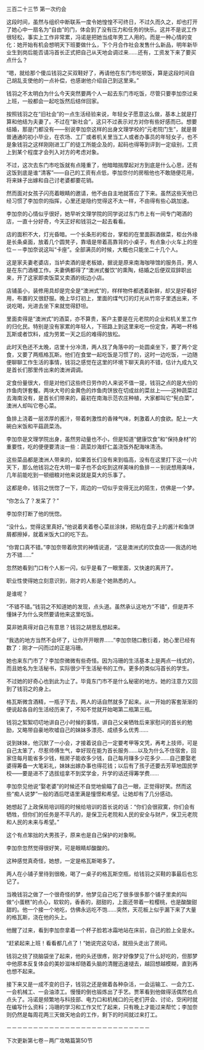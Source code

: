 

三百二十三节 第一次约会

这段时间，虽然与组织中断联系一度令她惶惶不可终日，不过久而久之，却也打开了她心中一扇名为“自由”的门，体会到了没有压力和任务的快乐。这并不是说工作很轻松，事实上工作非常累，冯诺是把她当成年男工人用的。而是一种心情的变化：她开始有机会想明天下班要做什么，下个月合作社会发售什么新品，明年新毕业生到岗后能否请冯首长正式把自己从天地会调过来……还有，工资发下来了要买点什么？

“嗯，就给那个傻瓜钱羽之买双鞋好了，再请他在东门市吃顿饭，算是这段时间自己胡乱支使他的一点补偿，也感谢他介绍自己到这里来。”

钱羽之不太明白为什么今天突然要两个人一起去东门市吃饭，尽管只要李加奈过来上班，一般都会一起吃饭然后结伴回家。

按照钱羽之在“旧社会”的一点生活经验来说，年轻女子愿意这么做，基本上就是打算和他结为夫妻了。不过在“新社会”，这只不过表示对方对你有些好感而已。想要结婚，那是门都没有――别说李加奈这样的出身文理学校的“元老院门生”，就是普普通通的初小毕业，在农场、工厂或者机关里当工人或者办事员的年轻女子，也不是象钱羽之这样刚刚进工厂的徒工所能企及的，起码也得等到评到一定级别，工资上到某个程度才会列入对方的考虑对象。

不过，这次去东门市吃饭就有点隆重了，他暗暗揣摩起对方到底是什么心思，还有这饭到底是谁“清客”――自己的工资有点低，李加奈付的房租他也不敢随便花用，将来妹子出嫁和自己讨老婆都要花销。

然而面对女孩子闪亮着眼睛的邀请，他不由自主地就答应了下来。虽然这些天他已经习惯了李加奈的指挥，心里还是隐约觉得这不太一样，不由得有些心跳加速。

李加奈的心情似乎很好，她早听文理学院的同学说过东门市上有一间专门喝酒的店，一直十分好奇，今天正好和钱羽之一起去看看。

店的面积不大，灯光昏暗。一个长条形的柜台，掌柜的在里面斟酒做菜，柜台外缘是长条桌面，放着几个圆凳子，靠墙是带着高靠背的小桌子，有点象小火车上的座位－－李加奈说这叫“卡座”。全部满员的时候，大概也只能坐二十几个人。

这是家夫妻老婆店，当垆卖酒的是老板娘，据说是原来南海咖啡馆的服务员，男人是在东门酒楼工作。夫妻俩都得了“澳洲式餐饮”的熏陶，结婚之后便双双辞职出来，开了这家即卖饭菜又卖酒的街边小店。

店铺虽小，装修用具却是完全是“澳洲式”的，样样物件都透着新鲜，却又是好看好用，布置的又很舒服。晚上华灯初上，里面的煤气灯的灯光从竹帘子里透出来，不说吃喝，光进去坐下来就觉得舒坦。

里面卖得是“澳洲式”的酒菜，亦不算贵，客户主要是在元老院的企业和机关里工作的归化民。特别是没有家累的年轻人，下班路上到这里来吃一份定食，再喝一杯格瓦斯或者饮料，成为劳累一天之后的难得的放松。

此时天色还不太晚，店里十分冷清，两人找了角落中的一处圆桌坐下，要了两个定食，又要了两瓶格瓦斯。他们在食堂一起吃饭是习惯了的，这时一边吃饭，一边随便聊聊工作生活的事情，钱羽之感觉在这里的环境下聊天真的不错，估计九成九又是首长们那里传出来的澳洲调调。

定食份量很大，但是对他们这些终日劳作的人来说不值一提，钱羽之点的是大份的炸鱼肉饼套餐。两块大号的金黄色的炸鱼肉饼放在切成丝的菜丝上――这种蔬菜过去海南没有，是首长们带来的，最初在南海示范农庄种植，大家都叫它“髡白菜”，澳洲人却叫它卷心菜。

鱼排上浇着一层浓厚的酱汁，带着刺激性的香辣气味，刺激着人的食欲。配上一大碗白米饭和平菇蔬菜汤。

李加奈是文理学院出身，虽然劳动量也不小，但是知道“健康饮食”和“保持身材”的重要性，吃的便便要清淡一些：蔬菜炒海虾仁盖浇饭外配海味清汤。

这些菜品都是澳洲人带来的，如果首长们没有来到临高，没有在这里打下这一小片天下，那么他钱羽之在大明一辈子也不会吃到这样美味的鱼排－－别说想用美味，几年前能吃到一顿细粮对他来说就是莫大的乐事了。

这都是命，钱羽之恍惚了一下，周边的一切似乎变得无比的陌生，仿佛是一个梦。

“你怎么了？发呆了？”

李加奈打断了他的恍惚。

“没什么，觉得这里真好。”他说着夹着卷心菜丝涂抹，把粘在盘子上的酱汁和鱼饼屑都擦掉，就着米饭大口的吃下去。

“你胃口真不错。”李加奈带着欣赏的神情说道，“这是澳洲式的饮食店――我选的地方不错……”

忽然她看到门口有个人影一闪，似乎是看了一眼里面，又快速的离开了。

职业性使得她立刻意识到，刚才的人影是个她熟悉的人。

是谁呢？

“不错不错。”钱羽之不知道她的发现，点头道。虽然承认这地方“不错”，但是弄不懂妹子为什么突然要请他来这里吃饭。

莫非她真得对自己有意思？钱羽之胡思乱想起来。

“我选的地方当然不会坏了，让你开开眼界……”李加奈随口敷衍着，她心里已经有数了：刚才一闪而过的正是冯珊。

她也来东门市了？李加奈微微有些奇怪。因为冯珊的生活基本上是两点一线式的，而且她名为生活秘书，实际很少干生活秘书的工作。更多的类似冯首长的学生。

不过她的好奇心也到此为止了。毕竟东门市不是什么秘密的地方。她的注意力又回到了钱羽之的身上。

格瓦斯微含酒精，一瓶子下去，两人的话自然就多了起来。从一开始的客套渐渐的便说起各自的生活经历来了，不知不觉就开始喝第二瓶第三瓶。

钱羽之絮絮叨叨地讲自己小时候的事情，讲自己父亲牺牲后来家慰问的首长的勉励，又略带自豪地吹嘘自己的妹妹多漂亮、成绩多么优秀……

说到妹妹，他沉默了一小会，才接着说自己一定要考甲等文凭，再考上技师，可是自己太笨了，尽惹师傅生气，幸好现在能为首长服务……以及为什么不住宿舍，回家住每月能省多少钱，租房子能收多少钱，自己每月赚多少花多少……自己要娶老婆得筹备一大笔彩礼，妹妹出嫁办事也得花钱；以后有了孩子还要去芳草地国民学校――要是进不了选拔组拿不到奖学金，升学的话还得筹学费……

李加奈见他说“娶老婆”的时候还不自觉地偷瞄了自己一眼，正觉得好笑。然而这些“痴人说梦”一般的酒后呓语里满是憧憬和希望。让她却有了几分感动。

她想起了上政保局培训班的时候给培训的首长说的话：“你们会很寂寞，你们会有牺牲，但你们的任务是不平凡的，是保卫元老院和人民的安全与财产，保卫元老院和人民的未来与希望。”

这个有点笨拙的大男孩子，原来也是自己保护的对象啊。

李加奈忽然觉得很好笑，可是眼睛却酸酸的。

这种感觉真奇怪，她想，一定是格瓦斯喝多了。

两人在小铺子里待到很晚，喝了一桌子的格瓦斯空瓶，给钱羽之买鞋的事最后也忘记了。

当晚钱羽之做了一个很奇怪的梦，他梦见自己吃了很多很多那个铺子里卖的叫做“小蛋糕”的点心，软软的，香香的，甜甜的，上面还带着一粒樱桃，也是酸酸甜甜的。他一个接一个地吃，仿佛永远吃不饱……突然，天花板上似乎漏下来了大量的格瓦斯，浇在他的头上。

他醒了过来，看到李加奈拿着一个杯子脸若冰霜地站在床前，自己的脸上全是水。

“赶紧起来上班！看看都几点了！”她说完这句话，就扭头走出了房间。

钱羽之挠了挠脑袋坐了起来，他的头还很疼，刚才好像梦见了什么好吃的，但那梦中他原本反复体会的美妙滋味却随着头脑的清醒迅速褪去，越回想越模糊，直到再也想不起来。

接下来又是一成不变的日子，钱羽之还是做着各种杂活，一会运输工、一会力工、一会机械工、一会油漆工。慢慢的倒也锻炼出了手艺。贾苯看到他做得活偶然也点点头了。冯诺是频繁地与科技部、电力口和机械口的元老们开会、讨论，空闲时就在编写什么资料；冯珊的学习和工作又忙了起来，只有晚上才能过来帮忙；李加奈则仍然是每周花两三天做天地会的工作，剩下的时间就过来打工。

－－－－－－－－－－－－－－－－－－－－－－－－－－－

下次更新第七卷－两广攻略篇第50节

